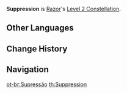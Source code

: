{{Constellation Infobox
|image       = Constellation Suppression.png
|description = Increases CRIT Rate against opponents with less than 30% HP by 10%.
|level       = 2
|character   = Razor
|utility1    = CRIT Rate
|utility2    = Enemy HP Dependent
}}
'''Suppression''' is [[Razor]]'s [[Level 2 Constellation]].

==Other Languages==
{{Other Languages
|en      = Suppression
|zhs     = 压制
|zhs_rm  = Yāzhì
|zht     = 壓制
|zht_rm  = Yāzhì
|zh_tl   = Suppress
|ja      = 制圧
|ja_rm   = Seiatsu
|ja_tl   = Suppression
|ko      = 진압
|ko_rm   = Jinap
|ko_tl   = Suppression
|es      = Represión
|es_tl   = Repression
|fr      = Répression
|fr_tl   = Repression
|ru      = Подавление
|ru_tl   = Suppression
|th      = Suppression
|vi      = Áp Chế
|vi_tl   = Oppression
|de      = Einschüchtern
|de_tl   = Intimidate
|id      = Suppression
|pt      = Supressão
|pt_tl   = Suppression
}}

==Change History==
{{Change History|1.0}}

==Navigation==
{{Talent Navbox|Razor}}
[[pt-br:Supressão]]
[[th:Suppression]]